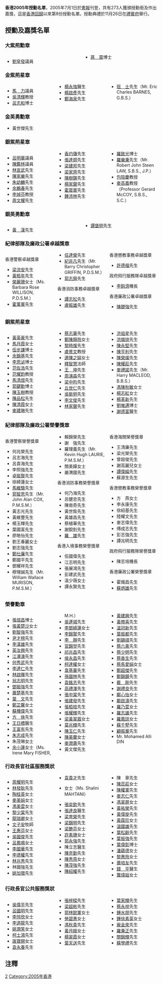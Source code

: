 {{noteTA
|1=琼
}}
'''香港2005年授勳名單'''，2005年7月1日於[[香港政府憲報|憲報]]刊登，共有273人獲頒授勳銜及作出嘉獎，這是[[香港回歸|香港回歸]]以來第8份授勳名單。授勳典禮於11月26日在[[禮賓府|禮賓府]]舉行。

== 授勳及嘉獎名單 ==
=== 大紫荊勳章 ===
<div class="references-small" style="-moz-column-count:2; -webkit-column-count:2; column-count:2;">
* [[劉皇發|劉皇發]]議員{{大紫荊|nocat}}{{GBSHK|nocat}}{{JP|nocat}}
* [[蔣震|蔣　震]]博士{{大紫荊|nocat}}
</div>

=== 金紫荊星章 ===
<div class="references-small" style="-moz-column-count:3; -webkit-column-count:3; column-count:3;">
* [[馬力_(民建聯主席)|馬　力]]議員{{GBSHK|nocat}}{{JP|nocat}}
* [[吳清輝|吳清輝]]教授{{GBSHK|nocat}}
* [[呂志和|呂志和]]博士{{GBSHK|nocat}}{{JP|nocat}}
* [[楊永強|楊永強]]醫生{{GBSHK|nocat}}{{JP|nocat}}
* [[楊啟彥|楊啟彥]]先生{{GBSHK|nocat}}{{JP|nocat}}
* [[鄭海泉|鄭海泉]]先生{{GBSHK|nocat}}{{JP|nocat}}
* [[班士|班　士]]先生{{GBSHK|nocat}}（Mr. Eric Charles BARNES, G.B.S.）
</div>

=== 金英勇勳章 ===
<div class="references-small">
* 黃世傑先生{{MBG|nocat}}
</div>

=== 銀紫荊星章 ===
<div class="references-small" style="-moz-column-count:3; -webkit-column-count:3; column-count:3;">
* [[呂明華|呂明華]]議員{{SBSHK|nocat}}{{JP|nocat}}
* [[陳鑑林|陳鑑林]]議員{{SBSHK|nocat}}{{JP|nocat}}
* [[林宣武|林宣武]]先生{{SBSHK|nocat}}{{JP|nocat}}
* [[陳家樂_(香港)|陳家樂]]先生{{SBSHK|nocat}}{{JP|nocat}}
* [[朱幼麟|朱幼麟]]先生{{SBSHK|nocat}}{{JP|nocat}}
* [[余鵬春|余鵬春]]先生{{SBSHK|nocat}}{{JP|nocat}}
* [[李焯芬|李焯芬]]教授{{SBSHK|nocat}}{{JP|nocat}}
* [[周文耀|周文耀]]先生{{SBSHK|nocat}}{{JP|nocat}}
* [[香灼璣|香灼璣]]先生{{SBSHK|nocat}}{{JP|nocat}}
* [[張達烱|張達烱]]先生{{SBSHK|nocat}}{{JP|nocat}}
* [[梁建邦|梁建邦]]先生{{SBSHK|nocat}}{{JP|nocat}}
* [[梁家齊|梁家齊]]先生{{SBSHK|nocat}}{{JP|nocat}}
* [[陳樹鍈|陳樹鍈]]先生{{SBSHK|nocat}}{{JP|nocat}}
* [[楊家聲|楊家聲]]先生{{SBSHK|nocat}}{{JP|nocat}}
* [[霍震寰|霍震寰]]先生{{SBSHK|nocat}}{{JP|nocat}}
* [[鍾沛林|鍾沛林]]先生{{SBSHK|nocat}}{{JP|nocat}}
* [[羅致光|羅致光]]博士{{SBSHK|nocat}}{{JP|nocat}}
* [[羅樂秉|羅樂秉]]先生{{SBSHK|nocat}}{{JP|nocat}}（Mr. Robert John Steen LAW, S.B.S., J.P.）
* [[包陪慶|包陪慶]]教授{{SBSHK|nocat}}
* [[麥高義|麥高義]]教授{{SBSHK|nocat}}{{SC|nocat}}（Professor Gerard McCOY, S.B.S., S.C.）
</div>

=== 銀英勇勳章 ===
<div class="references-small" style="-moz-column-count:2; -webkit-column-count:2; column-count:2;">
* [[黃漢|黃　漢]]先生{{MBS|nocat}}
* [[譚堡明|譚堡明]]先生{{MBS|nocat}}
</div>

=== 紀律部隊及廉政公署卓越獎章 ===
<div class="references-small" style="-moz-column-count:3; -webkit-column-count:3; column-count:3;">
;香港警察卓越獎章
* [[梁流安|梁流安]]先生{{PDSM}}
* [[黃栢年|黃栢年]]先生{{PDSM}}
* [[榮麗珊|榮麗珊]]女士{{PDSM}}（Ms. Barbara Rose WILLISON, P.D.S.M.）
* [[霍萬軍|霍萬軍]]先生{{PDSM}}
* [[任達榮|任達榮]]先生{{PDSM}}
* [[紀非凡|紀非凡]]先生{{PDSM}}（Mr. Barry Christopher GRIFFIN, P.D.S.M.）
* [[郭志舜|郭志舜]]先生{{PDSM}}

;香港消防事務卓越獎章
* [[譚志松|譚志松]]先生{{FSDSM}}
* [[盧振雄|盧振雄]]先生{{FSDSM}}

;香港懲教事務卓越獎章
* [[許德福|許德福]]先生{{CSDSM}}

;政府飛行服務隊卓越獎章
* [[李鈎濟|李鈎濟]]機長{{GDSM}}

;香港廉政公署卓越獎章
* [[陳礎強|陳礎強]]先生{{IDS}}
</div>


=== 銅紫荊星章 ===
<div class="references-small" style="-moz-column-count:3; -webkit-column-count:3; column-count:3;">
* [[黃英豪|黃英豪]]先生{{BBSHK|nocat}}{{JP|nocat}}
* [[馬月霞|馬月霞]]女士{{BBSHK|nocat}}{{MH|nocat}}
* [[伍步謙|伍步謙]]博士{{BBSHK|nocat}}{{JP|nocat}}
* [[余錦基|余錦基]]先生{{BBSHK|nocat}}{{JP|nocat}}
* [[李思泌|李思泌]]博士{{BBSHK|nocat}}{{JP|nocat}}
* [[范佐浩|范佐浩]]先生{{BBSHK|nocat}}{{JP|nocat}}
* [[范耀鈞|范耀鈞]]教授{{BBSHK|nocat}}{{JP|nocat}}
* [[馬清煜|馬清煜]]先生{{BBSHK|nocat}}{{JP|nocat}}
* [[郭鍵勳|郭鍵勳]]博士{{BBSHK|nocat}}{{JP|nocat}}
* [[陳玉樹|陳玉樹]]教授{{BBSHK|nocat}}{{JP|nocat}}
* [[陳品松|陳品松]]先生{{BBSHK|nocat}}{{JP|nocat}}
* [[陳清霞|陳清霞]]女士{{BBSHK|nocat}}{{JP|nocat}}
* [[麥建琳|麥建琳]]先生{{BBSHK|nocat}}{{JP|nocat}}
* [[蔡志華|蔡志華]]先生{{BBSHK|nocat}}{{JP|nocat}}
* [[鄭陳靜玲|鄭陳靜玲]]女士{{BBSHK|nocat}}{{JP|nocat}}
* [[黎時煖|黎時煖]]先生{{BBSHK|nocat}}{{JP|nocat}}
* [[盧景文|盧景文]]教授{{BBSHK|nocat}}{{JP|nocat}}
* [[邊陳之娟|邊陳之娟]]女士{{BBSHK|nocat}}{{JP|nocat}}
* [[釋智慧|釋智慧]]法師{{BBSHK|nocat}}
* [[王坤_(香港)|王　坤]]先生{{BBSHK|nocat}}{{MH|nocat}}
* [[周演森|周演森]]先生{{BBSHK|nocat}}{{MH|nocat}}
* [[梁中昀|梁中昀]]先生{{BBSHK|nocat}}{{MH|nocat}}
* [[丘世仁|丘世仁]]先生{{BBSHK|nocat}}
* [[吳能明|吳能明]]先生{{BBSHK|nocat}}
* [[李文俊_(企業家)|李文俊]]先生{{BBSHK|nocat}}
* [[林家聲|林家聲]]先生{{BBSHK|nocat}}
* [[洪祖星|洪祖星]]先生{{BBSHK|nocat}}
* [[洪熾排|洪熾排]]先生{{BBSHK|nocat}}
* [[陳永堅|陳永堅]]先生{{BBSHK|nocat}}
* [[陳亨利|陳亨利]]先生{{BBSHK|nocat}}
* [[陳榮燦|陳榮燦]]先生{{BBSHK|nocat}}
* [[陳耀莊|陳耀莊]]先生{{BBSHK|nocat}}
* [[麥禮諾|麥禮諾]]先生{{BBSHK|nocat}}（Mr. Harry MACLEOD, B.B.S.）
* [[馮陳秋敏|馮陳秋敏]]女士{{BBSHK|nocat}}
* [[楊志紅|楊志紅]]女士{{BBSHK|nocat}}
* [[楊革新|楊革新]]先生{{BBSHK|nocat}}
* [[劉唯邁|劉唯邁]]博士{{BBSHK|nocat}}
* [[謝德富|謝德富]]醫生{{BBSHK|nocat}}
</div>

=== 紀律部隊及廉政公署榮譽獎章 ===
<div class="references-small" style="-moz-column-count:3; -webkit-column-count:3; column-count:3;">
;香港警察榮譽獎章
* 何兆榮先生{{PMSM}}
* 呂志海先生{{PMSM}}
* 呂貴海先生{{PMSM}}
* 李照強先生{{PMSM}}
* [[卓振賢|卓振賢]]先生{{PMSM}}
* 徐綺蓮女士{{PMSM}}
* [[馬維騄|馬維騄]]先生{{PMSM}}
* [[郭智思|郭智思]]先生{{PMSM}}（Mr. John Alan COX, P.M.S.M.）
* 黃志光先生{{PMSM}}
* 黃維豐先生{{PMSM}}
* 楊玉輝先生{{PMSM}}
* 葉國富先生{{PMSM}}
* 廖皓怡先生{{PMSM}}
* 劉王春麗女士{{PMSM}}
* 劉志強先生{{PMSM}}
* [[鄭仕廉|鄭仕廉]]先生{{PMSM}}
* 鄭國平先生{{PMSM}}
* 鄧耀祥先生{{PMSM}}
* 穆理誠先生{{PMSM}}（Mr. William Wallace MURISON, P.M.S.M.）
* 賴錦榮先生{{PMSM}}
* 謝　強先生{{PMSM}}
* 羅理義先生{{PMSM}}（Mr. Kevin Hugh LAURIE, P.M.S.M.）
* 關美嬋女士{{PMSM}}
* 嚴渭國先生{{PMSM}}

;香港消防事務榮譽獎章
* 何乃海先生{{FSMSM}}
* 呂健忠先生{{FSMSM}}
* 陳南奇先生{{FSMSM}}
* 黃世銓先生{{FSMSM}}
* 黃雄昌先生{{FSMSM}}
* 蔡植華先生{{FSMSM}}
* 謝銳釗先生{{FSMSM}}
* [[羅雄|羅　雄]]先生{{FSMSM}}

;香港入境事務榮譽獎章
* 伍國偉先生{{IMSM}}
* 江志明先生{{IMSM}}
* 張展鴻先生{{IMSM}}
* 彭建武先生{{IMSM}}
* 溫少薇女士{{IMSM}}
* 譚永賢先生{{IMSM}}

;香港海關榮譽獎章
* 王清廉先生{{CMSM}}
* 梁光榮先生{{CMSM}}
* 曾超俊先生{{CMSM}}
* 謝高麗兒女士{{CMSM}}
* [[譚偉綸|譚偉綸]]先生{{CMSM}}
* 蘇源生先生{{CMSM}}

;香港懲教事務榮譽獎章
* 方　燕女士{{CSMSM}}
* 李永康先生{{CSMSM}}
* 徐紹基先生{{CSMSM}}
* 陸耀文先生{{CSMSM}}
* 麥志偉先生{{CSMSM}}
* 傅成志先生{{CSMSM}}
* 彭志強先生{{CSMSM}}
* 譚兆明先生{{CSMSM}}

;政府飛行服務隊榮譽獎章 
* 陳志培機長{{MBB|nocat}}{{GMSM}}

;香港廉政公署榮譽獎章
* 霍熾昌先生{{IMS}}
* [[蘇炳雄|蘇炳雄]]先生{{IMS}}
</div>

=== 榮譽勳章 ===
<div class="references-small" style="-moz-column-count:3; -webkit-column-count:3; column-count:3;">
* [[張煊昌|張煊昌]]博士{{MH|nocat}}
* [[張黃楚沙|張黃楚沙]]女士{{MH|nocat}}{{JP|nocat}}
* [[劉智強|劉智強]]先生{{MH|nocat}}{{JP|nocat}}
* [[尹才榜|尹才榜]]先生{{MH|nocat}}
* [[李漢雄|李漢雄]]先生{{MH|nocat}}
* [[英汝興|英汝興]]先生{{MH|nocat}}
* [[江澤濠|江澤濠]]先生{{MH|nocat}}
* [[何秀武|何秀武]]先生{{MH|nocat}}
* [[李達仁|李達仁]]先生{{MH|nocat}}
* [[林啟暉|林啟暉]]先生{{MH|nocat}}
* [[翁志明|翁志明]]先生{{MH|nocat}}
* [[鄧振強|鄧振強]]先生{{MH|nocat}}
* [[蕭楚基|蕭楚基]]先生{{MH|nocat}}
* [[葉文|葉　文]]先生{{MH|nocat}}
* [[鄭芷馨|鄭芷馨]]女士{{MH|nocat}}
* [[蘇樺偉|蘇樺偉]]先生{{MH|nocat}}
* [[方俠|方　俠]]先生{{MH|nocat}}
* [[王日橋|王日橋]]醫生{{MH|nocat}}
* [[王富有|王富有]]先生{{MH|nocat}}
* [[朱志成|朱志成]]先生{{MH|nocat}}
* 朱茂琳女士{{MH|nocat}}
* [[余小蓮|余小蓮]]女士{{MH|nocat}}（Ms. Irene Mary FISHER, M.H.）
* [[吳連城|吳連城]]先生{{MH|nocat}}
* [[李鄧綺蓮|李鄧綺蓮]]女士{{MH|nocat}}
* [[李錦賢|李錦賢]]先生{{MH|nocat}}
* [[李靜_(乒乓球運動員)|李　靜]]先生{{MH|nocat}}
* [[官錦堃|官錦堃]]先生{{MH|nocat}}
* [[祁兆昌|祁兆昌]]先生{{MH|nocat}}
* [[侯永昌|侯永昌]]先生{{MH|nocat}}
* [[柯達權|柯達權]]女士{{MH|nocat}}
* [[韋基華|韋基華]]先生{{MH|nocat}}
* [[孫國林|孫國林]]先生{{MH|nocat}}
* [[袁銘志|袁銘志]]先生{{MH|nocat}}
* [[高禮澤|高禮澤]]先生{{MH|nocat}}
* [[張中棠|張中棠]]先生{{MH|nocat}}
* [[張建發|張建發]]先生{{MH|nocat}}
* [[張栢枝|張栢枝]]先生{{MH|nocat}}
* [[張耀輝|張耀輝]]先生{{MH|nocat}}
* [[梁黃翠眉|梁黃翠眉]]女士{{MH|nocat}}
* [[莫兆輝|莫兆輝]]先生{{MH|nocat}}
* [[陳玉仁|陳玉仁]]先生{{MH|nocat}}
* [[陳美蘭|陳美蘭]]女士{{MH|nocat}}
* [[麥潤壽|麥潤壽]]先生{{MH|nocat}}
* 黃文傑先生{{MH|nocat}}
* [[黃建興|黃建興]]先生{{MH|nocat}}
* [[黃帶喜|黃帶喜]]先生{{MH|nocat}}
* [[溫冠新|溫冠新]]先生{{MH|nocat}}
* [[葉振都|葉振都]]先生{{MH|nocat}}
* [[劉錫祺|劉錫祺]]先生{{MH|nocat}}
* [[蔡六乘|蔡六乘]]先生{{MH|nocat}}
* [[蔡少明|蔡少明]]先生{{MH|nocat}}
* [[蔡香生|蔡香生]]先生{{MH|nocat}}
* [[蔡馬愛娟|蔡馬愛娟]]女士{{MH|nocat}}
* [[鄭超傑|鄭超傑]]先生{{MH|nocat}}
* [[鄭錦鐘|鄭錦鐘]]先生{{MH|nocat}}
* [[戴剛|戴　剛]]先生{{MH|nocat}}
* [[謝禮良|謝禮良]]先生{{MH|nocat}}
* [[鄺心怡|鄺心怡]]女士{{MH|nocat}}
* [[鄺啟濤|鄺啟濤]]先生{{MH|nocat}}
* [[羅乃萱|羅乃萱]]女士{{MH|nocat}}
* [[羅志雄|羅志雄]]先生{{MH|nocat}}
* [[羅鳳琼|羅鳳琼]]女士{{MH|nocat}}
* [[蘇千墅|蘇千墅]]先生{{MH|nocat}}
* [[顧振華|顧振華]]先生{{MH|nocat}}
* Mr. Mohamed Alli DIN{{MH|nocat}}
</div>

=== 行政長官社區服務獎狀 ===
<div class="references-small" style="-moz-column-count:3; -webkit-column-count:3; column-count:3;">
* [[周耀明|周耀明]]先生
* [[林發耿|林發耿]]先生
* [[陶桂英|陶桂英]]女士
* [[麥美娟|麥美娟]]女士
* [[馮美雲|馮美雲]]女士
* [[黎少棠|黎少棠]]先生
* [[龍瑞卿|龍瑞卿]]女士
* [[文子安|文子安]]牧師
* [[王惠芬|王惠芬]]女士
* [[吳國俊|吳國俊]]先生
* [[呂鳳鳴|呂鳳鳴]]女士
* [[李國華|李國華]]先生
* [[李德權|李德權]]先生
* [[林兆秀|林兆秀]]先生
* 林國強先生
* [[姚加環|姚加環]]先生
* [[袁貴才|袁貴才]]先生
* {{le|馬夏邐|Shalini Mahtani}}女士（Ms. Shalini MAHTANI）
* [[張奕欽|張奕欽]]先生
* [[張達良|張達良]]醫生
* [[梁育榮|梁育榮]]先生
* [[梁錦明|梁錦明]]先生
* [[梁艷芬|梁艷芬]]女士
* [[許素珊|許素珊]]女士
* [[郭永強|郭永強]]先生
* 陳立志醫生
* [[陳克勤|陳克勤]]先生
* [[陳秀燕|陳秀燕]]女士
* [[陳茂強|陳茂強]]先生
* [[陳紹權|陳紹權]]先生
* 陳　章先生
* [[陳蕊莊|陳蕊莊]]女士
* [[陳權軍|陳權軍]]先生
* [[麥志仁|麥志仁]]先生
* [[馮翠屏|馮翠屏]]女士
* [[黃祐榮|黃祐榮]]先生
* [[黃偉旋|黃偉旋]]先生
* [[黃霖珍|黃霖珍]]女士
* [[溫國雄|溫國雄]]先生
* [[葉松齡|葉松齡]]先生
* [[葉振強|葉振強]]先生
* [[葉偉彰|葉偉彰]]博士
* [[潘蘊德|潘蘊德]]女士
* [[黎惠玲|黎惠玲]]女士
* [[蕭培友|蕭培友]]先生
* [[錢平|錢　平]]醫生
* [[龔煒姮|龔煒姮]]女士
</div>

=== 行政長官公共服務獎狀 ===
<div class="references-small" style="-moz-column-count:3; -webkit-column-count:3; column-count:3;">
*[[吳偉平|吳偉平]]先生
*[[呂國明|呂國明]]先生
*[[李愷欣|李愷欣]]女士
*[[李道龍|李道龍]]先生
*[[姚潤笑|姚潤笑]]女士
*[[柯士鴻|柯士鴻]]先生
*[[唐寶開|唐寶開]]女士
*[[袁永春|袁永春]]先生
*[[張梓樑|張梓樑]]先生
*[[梁超彬|梁超彬]]先生
*[[郭林懿軍|郭林懿軍]]女士
*[[勞碧惠|勞碧惠]]女士
*[[馮秋貴|馮秋貴]]先生
*[[黃月娥|黃月娥]]女士
*[[楊翠霞|楊翠霞]]女士
*[[葉天送|葉天送]]先生
*[[葉家輝|葉家輝]]先生
*[[蔡永祥|蔡永祥]]先生
*[[鍾水朋|鍾水朋]]先生
*[[鍾徐素英|鍾徐素英]]女士
*[[龐金來|龐金來]]先生
*[[羅秉正|羅秉正]]先生
*[[關錦輝|關錦輝]]先生
*[[蘇學禮|蘇學禮]]先生
</div>

== 注釋 ==
{{reflist}}

{{香港授勳及嘉獎制度}}

[[Category:香港授勳及嘉獎名單|2]]
[[Category:2005年香港|Category:2005年香港]]